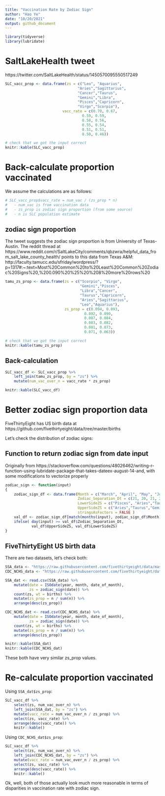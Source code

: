 ```yaml
---
title: "Vaccination Rate by Zodiac Sign"
author: "Hao Ye"
date: "10/20/2021"
output: github_document
---
```


```r
library(tidyverse)
library(lubridate)
```

# SaltLakeHealth tweet

https://twitter.com/SaltLakeHealth/status/1450570095550517249

```r
SLC_vacc_prop <- data.frame(zs = c("Leo", "Aquarius", 
                                 "Aries","Sagittarius", 
                                 "Cancer","Taurus", 
                                 "Gemini","Libra", 
                                 "Pisces","Capricorn", 
                                 "Virgo","Scorpio"), 
                          vacc_rate = c(0.70, 0.67, 
                                   0.59, 0.59, 
                                   0.58, 0.56, 
                                   0.55, 0.54, 
                                   0.51, 0.51, 
                                   0.50, 0.46))

# check that we got the input correct
knitr::kable(SLC_vacc_prop)
```

# Back-calculate proportion vaccinated

We assume the calculations are as follows:

```r
# SLC_vacc_prop$vacc_rate = num_vac / (zs_prop * n)
#   - num_vac is from vaccination data
#   - zs_prop is zodiac sign proportion (from some source)
#   - n is SLC population estimate
```

## zodiac sign proportion

The tweet suggests the zodiac sign proportion is from University of Texas-Austin. The reddit thread at https://www.reddit.com/r/SaltLakeCity/comments/qbzwra/helpful_data_from_salt_lake_county_health/ points to this data from Texas A&M:
http://faculty.tamucc.edu/sfriday/wordpress/?p=1317#:~:text=Most%20Common%20to%20Least%20Common%20Zodiac%20Signs%20,%200.090%20%25%20%208%20more%20rows%20

```r
tamu_zs_prop <- data.frame(zs = c("Scorpio", "Virgo", 
                                  "Gemini","Pisces", 
                                  "Libra","Cancer", 
                                  "Taurus","Capricorn", 
                                  "Aries","Sagittarius", 
                                  "Leo","Aquarius"), 
                           zs_prop = c(0.094, 0.093, 
                                    0.092, 0.090, 
                                    0.087, 0.084, 
                                    0.083, 0.082, 
                                    0.081, 0.073, 
                                    0.071, 0.063))

# check that we got the input correct
knitr::kable(tamu_zs_prop)
```

## Back-calculation

```r
SLC_vacc_df <- SLC_vacc_prop %>%
    left_join(tamu_zs_prop, by = "zs") %>%
    mutate(num_vac_over_n = vacc_rate * zs_prop)

knitr::kable(SLC_vacc_df)
```

# Better zodiac sign proportion data

FiveThirtyEight has US birth data at https://github.com/fivethirtyeight/data/tree/master/births

Let's check the distribution of zodiac signs:

## Function to return zodiac sign from date input

Originally from https://stackoverflow.com/questions/48026462/writing-r-function-using-lubridate-package-that-takes-dateex-august-14-and, with some modifications to vectorize properly
```r
zodiac_sign <- function(input)
{
    zodiac_sign_df <- data.frame(Month = c("March", "April", "May", "June", "July", "August", "September", "October", "November", "December", "January", "February"),
                                 Zodiac_Separation_Dt = c(21, 20, 21, 21, 23, 23, 23, 23, 22, 22, 20, 19),
                                 LowerSideZS = c("Pisces", "Aries","Taurus","Gemini","Cancer","Leo","Virgo","Libra","Scorpio","Sagittarius","Capricorn","Aquarius"),
                                 UpperSideZS = c("Aries","Taurus","Gemini","Cancer","Leo","Virgo","Libra","Scorpio","Sagittarius","Capricorn","Aquarius", "Pisces"),
                                 stringsAsFactors = FALSE )
    val_df <- zodiac_sign_df[match(months(input), zodiac_sign_df$Month), ]
    ifelse( day(input) >= val_df$Zodiac_Separation_Dt, 
            val_df$UpperSideZS, val_df$LowerSideZS)
}
```

## FiveThirtyEight US birth data

There are two datasets, let's check both:
```r
SSA_data <- "https://raw.githubusercontent.com/fivethirtyeight/data/master/births/US_births_2000-2014_SSA.csv"
CDC_NCHS_data <- "https://raw.githubusercontent.com/fivethirtyeight/data/master/births/US_births_1994-2003_CDC_NCHS.csv"

SSA_dat <- read.csv(SSA_data) %>%
    mutate(date = ISOdate(year, month, date_of_month), 
           zs = zodiac_sign(date)) %>%
    count(zs, wt = births) %>%
    mutate(zs_prop = n / sum(n)) %>%
    arrange(desc(zs_prop))

CDC_NCHS_dat <- read.csv(CDC_NCHS_data) %>%
    mutate(date = ISOdate(year, month, date_of_month), 
           zs = zodiac_sign(date)) %>%
    count(zs, wt = births) %>%
    mutate(zs_prop = n / sum(n)) %>%
    arrange(desc(zs_prop))

knitr::kable(SSA_dat)
knitr::kable(CDC_NCHS_dat)
```

These both have very similar zs_prop values.

# Re-calculate  proportion vaccinated

Using `SSA_dat$zs_prop`:
```r
SLC_vacc_df %>%
    select(zs, num_vac_over_n) %>%
    left_join(SSA_dat, by = "zs") %>%
    mutate(vacc_rate = num_vac_over_n / zs_prop) %>%
    select(zs, vacc_rate) %>%
    arrange(desc(vacc_rate)) %>%
    knitr::kable()
```

Using `CDC_NCHS_dat$zs_prop`:
```r
SLC_vacc_df %>%
    select(zs, num_vac_over_n) %>%
    left_join(CDC_NCHS_dat, by = "zs") %>%
    mutate(vacc_rate = num_vac_over_n / zs_prop) %>%
    select(zs, vacc_rate) %>%
    arrange(desc(vacc_rate)) %>%
    knitr::kable()
```

Ok, well, both of those actually look much more reasonable in terms of disparities in vaccination rate with zodiac sign.
